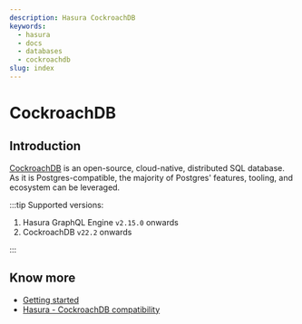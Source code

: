 ```yaml
---
description: Hasura CockroachDB
keywords:
  - hasura
  - docs
  - databases
  - cockroachdb
slug: index
---
```


# CockroachDB

## Introduction

[CockroachDB](https://www.cockroachlabs.com/product/) is an open-source, cloud-native, distributed SQL database. As it
is Postgres-compatible, the majority of Postgres' features, tooling, and ecosystem can be leveraged.

:::tip Supported versions:

<!--
TODO: confirm after release
https://hasurahq.atlassian.net/browse/NDAT-192
-->

1.  Hasura GraphQL Engine `v2.15.0` onwards
2.  CockroachDB `v22.2` onwards

:::

## Know more

- [Getting started](/databases/postgres/cockroachdb/getting-started/index.mdx)
- [Hasura - CockroachDB compatibility](/databases/postgres/cockroachdb/hasura-cockroachdb-compatibility.mdx)
